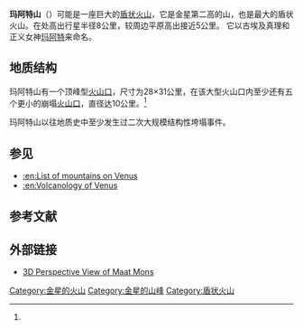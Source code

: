 {{Link style|time=2015-12-13T16:07:05+00:00}}
{{Infobox feature on celestial object
|name        = 玛阿特山
|image       = Maat Mons on Venus.jpg
|image_size  = 250px
|caption     = 基于[[麥哲倫號金星探測器|麦哲伦探测器]]雷达资料制作的金星表面玛阿特山三维立体图
|type        = 山
|coordinates = {{coord|0.5|N|194.6|E|globe:venus_type:landmark|display=inline,title}}
|coordinates_footnotes = <ref>{{gpn|3550|Maat Mons}}</ref>
|diameter    = {{convert|395|km}}
|eponym      = [[玛亚特|玛亚特]]
|globe       = 金星
}}
'''玛阿特山'''（{{lang-en|Maat Mons}}）可能是一座巨大的[[盾状火山|盾状火山]]，它是金星第二高的山，也是最大的盾状火山。在{{Coord|0.5|N|194.6|E|globe:Venus_type:mountain}}处高出行星半径8公里，较周边平原高出接近5公里。 它以古埃及真理和正义女神[[:en:Ma'at|玛阿特]]来命名。

==地质结构==

玛阿特山有一个顶峰型[[火山口|火山口]]，尺寸为28×31公里，在该大型火山口内至少还有五个更小的崩塌[[火山口|火山口]]，直径达10公里。<ref name=Mouginis_Mark_1994/>

玛阿特山以往地质史中至少发生过二次大规模结构性垮塌事件。

== 参见 ==
*[[:en:List_of_mountains_on_Venus|:en:List of mountains on Venus]]
*[[:en:Volcanology_of_Venus|:en:Volcanology of Venus]]

==参考文献==
{{reflist|refs=
<ref name=Mouginis_Mark_1994>{{cite journal
 |author=Mouginis-Mark P. J.
 |title=Morphology of Venus Calderas: Sif and Maat Montes
 |journal=Abstracts of the 25th Lunar and Planetary Science Conference, held in Houston, TX, 14–18 March 1994
 |pages=949
 |year=1994
 |url=http://www.lpi.usra.edu/meetings/lpsc1994/pdf/1475.pdf
 |bibcode=1994LPI....25..949M
 |access-date=2014-01-14
 |archive-date=2021-05-04
 |archive-url=https://web.archive.org/web/20210504082512/https://www.lpi.usra.edu/meetings/lpsc1994/pdf/1475.pdf
 |dead-url=no
 }}</ref>
}}

==外部链接==
*[http://photojournal.jpl.nasa.gov/catalog/pia00254 3D Perspective View of Maat Mons] {{Wayback|url=http://photojournal.jpl.nasa.gov/catalog/pia00254 |date=20060908165038 }}

{{Venus}}

[[Category:金星的火山|Category:金星的火山]]
[[Category:金星的山峰|Category:金星的山峰]]
[[Category:盾状火山|Category:盾状火山]]